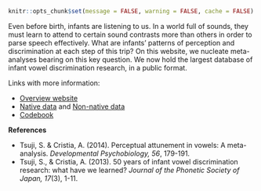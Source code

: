 ```r
knitr::opts_chunk$set(message = FALSE, warning = FALSE, cache = FALSE)
```

Even before birth, infants are listening to us. In a world full of sounds, they must learn to attend to certain sound contrasts more than others in order to parse speech effectively. What are infants' patterns of perception and discrimination at each step of this trip? On this website, we nucleate meta-analyses bearing on this key question. We now hold the largest database of infant vowel discrimination research, in a public format.

Links with more information:

* [Overview website](https://sites.google.com/site/inphondb/)
* [Native data](https://docs.google.com/spreadsheets/d/13ytBtSP9ZUNDeW5K2uf_VfyTFOILivTFZN1YBLZtmuU/edit) and [Non-native data](https://docs.google.com/spreadsheets/d/1K7iCsLUXTB8GXbynuQ9aJOM6O-EcrnDDlmYspdW_Sh8/edit)
* [Codebook](https://drive.google.com/file/d/0B_tr1H-CJ3AIb1VpeUtqalhxNkU/view)


**References**

* Tsuji, S. & Cristia, A. (2014). Perceptual attunement in vowels: A meta-analysis. *Developmental Psychobiology, 56*, 179-191.
* Tsuji, S., & Cristia, A. (2013). 50 years of infant vowel discrimination research: what have we learned? *Journal of the Phonetic Society of Japan, 17*(3), 1-11.

